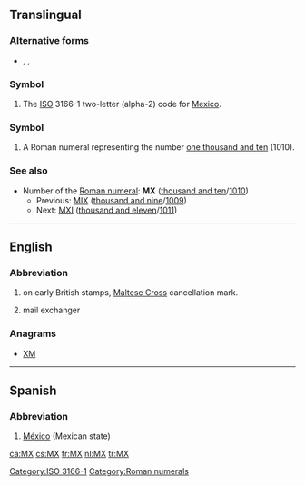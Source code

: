 {{also|Mx}}
==Translingual==

===Alternative forms===
* {{l|mul|mx}}, {{l|mul|MVV}}, {{l|mul|mvv}}

===Symbol===
{{head|mul|symbol}}
# The [[ISO]] 3166-1 two-letter (alpha-2) code for [[Mexico]].

===Symbol===
{{head|mul|numeral symbol}}

# A Roman numeral representing the number [[one thousand and ten]] (1010).

===See also===
* Number of the [[Roman numeral]]: '''MX''' ([[thousand and ten]]/[[1010]])
** Previous: [[MIX]] ([[thousand and nine]]/[[1009]])
** Next: [[MXI]] ([[thousand and eleven]]/[[1011]])

[[Category:ISO 3166-1]]
[[Category:Roman numerals]]

----

==English==

===Abbreviation===
{{rfc-header|Abbreviation}}
{{head|en|abbreviation}}

# {{lb|en|philately}} on early British stamps, [[w:Maltese Cross#United Kingdom|Maltese Cross]] cancellation mark.
# {{lb|en|Internet}} mail exchanger

===Anagrams===
* [[XM#English|XM]]

----

==Spanish==

===Abbreviation===
{{rfc-header|Abbreviation}}
{{head|es|abbreviation}}

# [[México]] (Mexican state)

[[ca:MX]]
[[cs:MX]]
[[fr:MX]]
[[nl:MX]]
[[tr:MX]]